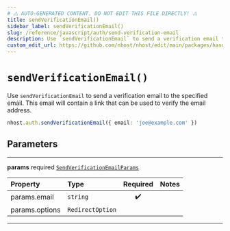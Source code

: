 ```yaml
---
# ⚠️ AUTO-GENERATED CONTENT. DO NOT EDIT THIS FILE DIRECTLY! ⚠️
title: sendVerificationEmail()
sidebar_label: sendVerificationEmail()
slug: /reference/javascript/auth/send-verification-email
description: Use `sendVerificationEmail` to send a verification email to the specified email. This email will contain a link that can be used to verify the email address.
custom_edit_url: https://github.com/nhost/nhost/edit/main/packages/hasura-auth-js/src/hasura-auth-client.ts#L405
---
```


# `sendVerificationEmail()`

Use `sendVerificationEmail` to send a verification email to the specified email. This email will contain a link that can be used to verify the email address.

```ts
nhost.auth.sendVerificationEmail({ email: 'joe@example.com' })
```

## Parameters

---

**<span className="parameter-name">params</span>** <span className="optional-status">required</span> [`SendVerificationEmailParams`](/reference/docgen/javascript/auth/types/send-verification-email-params)

| Property                                                                                   | Type             | Required | Notes |
| :----------------------------------------------------------------------------------------- | :--------------- | :------: | :---- |
| <span className="parameter-name"><span className="light-grey">params.</span>email</span>   | `string`         |    ✔️    |       |
| <span className="parameter-name"><span className="light-grey">params.</span>options</span> | `RedirectOption` |          |       |

---

